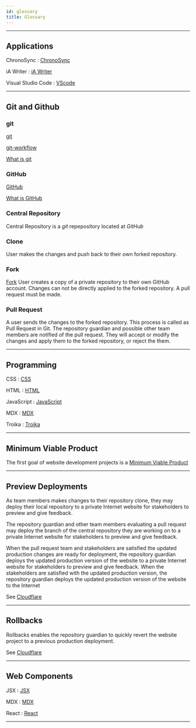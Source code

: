 ```yaml
---
id: glossary
title: Glossary
---
```


---

## Applications

ChronoSync
: [ChronoSync](material#chronosync)

iA Writer
: [iA Writer](material#ia-writer)

Visual Studio Code
: [VScode](developmenttools#vscode)

---

## Git and Github

### git

[git](developmenttools#git)

[git-workflow](https://gist.github.com/datagrok/d1650d85496cd509d42b8656d30410cf)

[What is git](https://www.git-scm.com/book/en/v2/Getting-Started-What-is-Git%3F)

 ### GitHub

[GitHub](developmenttools#github)

[What is GitHub](https://www.w3schools.com/whatis/whatis_github.asp)

### Central Repository
Central Repository is a *git* repepository located at *GitHub*

### Clone
User makes the changes and push back to their own forked repository.

### Fork
[Fork](https://git-fork.com)
User creates a copy of a private repository to their own GitHub account. Changes can not be directly applied to the forked repository. A pull request must be made.

### Pull Request
A user sends the changes to the forked repository. This process is called as Pull Request in Git. The repository guardian and possible other team members are notified of the pull request. They will accept or modify the changes and apply them to the forked repository, or reject the them.

---

## Programming

CSS
: [CSS](programming#css)

HTML
: [HTML](programming#html)

JavaScript
: [JavaScript](programming#javascript)

MDX
: [MDX](webcomp#mdx)

Troika
: [Troika](programming#troika)

---

## Minimum Viable Product

The first goal of website development projects is a [Minimum Viable Product](siteoverview#minimum-viable-product)

---

## Preview Deployments

As team members makes changes to their repository clone, they may deploy their local repository to a private Internet website for stakeholders to preview and give feedback.

The repository guardian and other team members evaluating a pull request may deploy the branch of the central repository they are working on to a private Internet website for stakeholders to preview and give feedback.

When the pull request team and stakeholders are satisfied the updated production changes are ready for deployment, the repository guardian deploys the updated production version of the website to a private Internet website for stakeholders to preview and give feedback. When the stakeholders are satisfied with the updated production version, the repository guardian deploys the updated production version of the website to the Internet

See [Cloudflare](deploy#cloudflare)

---

## Rollbacks

Rollbacks enables the repository guardian to quickly revert the website project to a previous production deployment. 

See [Cloudflare](deploy#cloudflare)

---

## Web Components

JSX
: [JSX](webcomp#jsx)

MDX
: [MDX](webcomp#mdx)

React
: [React](webcomp#react)

---
